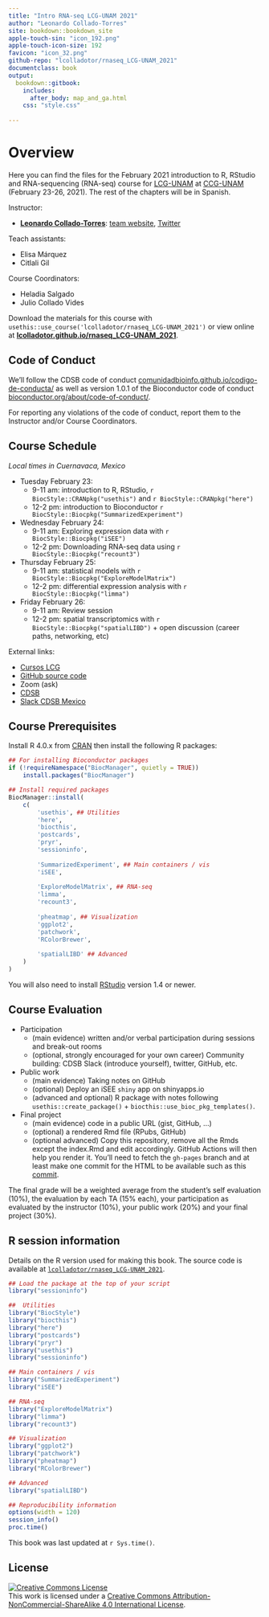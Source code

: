```yaml
---
title: "Intro RNA-seq LCG-UNAM 2021"
author: "Leonardo Collado-Torres"
site: bookdown::bookdown_site
apple-touch-sin: "icon_192.png"
apple-touch-icon-size: 192
favicon: "icon_32.png"
github-repo: "lcolladotor/rnaseq_LCG-UNAM_2021"
documentclass: book
output:
  bookdown::gitbook:
    includes:
      after_body: map_and_ga.html
    css: "style.css"
    
---
```


# Overview {-}

Here you can find the files for the February 2021 introduction to R, RStudio and RNA-sequencing (RNA-seq) course for [LCG-UNAM](https://lcg.unam.mx/) at [CCG-UNAM](https://ccg.unam.mx/) (February 23-26, 2021). The rest of the chapters will be in Spanish.

Instructor:

* [**Leonardo Collado-Torres**](http://lcolladotor.github.io/): [team website](https://lcolladotor.github.io/bioc_team_ds/), [Twitter](https://twitter.com/lcolladotor)

Teach assistants:

* Elisa Márquez
* Citlali Gil

Course Coordinators:

* Heladia Salgado
* Julio Collado Vides

Download the materials for this course with `usethis::use_course('lcolladotor/rnaseq_LCG-UNAM_2021')` or view online at [**lcolladotor.github.io/rnaseq_LCG-UNAM_2021**](http://lcolladotor.github.io/rnaseq_LCG-UNAM_2021).

## Code of Conduct {-}

We'll follow the CDSB code of conduct [comunidadbioinfo.github.io/codigo-de-conducta/](https://comunidadbioinfo.github.io/codigo-de-conducta/) as well as version 1.0.1 of the Bioconductor code of conduct [bioconductor.org/about/code-of-conduct/](http://bioconductor.org/about/code-of-conduct/). 

For reporting any violations of the code of conduct, report them to the Instructor and/or Course Coordinators.

## Course Schedule {-}

_Local times in Cuernavaca, Mexico_

* Tuesday February 23:
  - 9-11 am: introduction to R, RStudio, `r BiocStyle::CRANpkg("usethis")` and `r BiocStyle::CRANpkg("here")`
  - 12-2 pm: introduction to Bioconductor `r BiocStyle::Biocpkg("SummarizedExperiment")`
* Wednesday February 24:
  - 9-11 am: Exploring expression data with `r BiocStyle::Biocpkg("iSEE")`
  - 12-2 pm: Downloading RNA-seq data using `r BiocStyle::Biocpkg("recount3")`
* Thursday February 25:
  - 9-11 am: statistical models with `r BiocStyle::Biocpkg("ExploreModelMatrix")`
  - 12-2 pm: differential expression analysis with `r BiocStyle::Biocpkg("limma")`
* Friday February 26:
  - 9-11 am: Review session
  - 12-2 pm: spatial transcriptomics with `r BiocStyle::Biocpkg("spatialLIBD")` + open discussion (career paths, networking, etc)
  
External links:

* [Cursos LCG](https://cursos.lcg.unam.mx/mod/url/view.php?id=2220)
* [GitHub source code](https://github.com/lcolladotor/rnaseq_LCG-UNAM_2021)
* Zoom (ask)
* [CDSB](https://comunidadbioinfo.github.io/)
* [Slack CDSB Mexico](https://comunidadbioinfo.slack.com)
  

## Course Prerequisites {-}

Install R 4.0.x from [CRAN](https://cran.r-project.org/) then install the following R packages:

```r
## For installing Bioconductor packages
if (!requireNamespace("BiocManager", quietly = TRUE))
    install.packages("BiocManager")

## Install required packages
BiocManager::install(
    c(
        'usethis', ## Utilities
        'here',
        'biocthis',
        'postcards',
        'pryr',
        'sessioninfo',
        
        'SummarizedExperiment', ## Main containers / vis
        'iSEE',
        
        'ExploreModelMatrix', ## RNA-seq
        'limma',
        'recount3',
        
        'pheatmap', ## Visualization
        'ggplot2',
        'patchwork',
        'RColorBrewer',
        
        'spatialLIBD' ## Advanced
    )
)
```

You will also need to install [RStudio](https://rstudio.com/products/rstudio/download/#download) version 1.4 or newer.

## Course Evaluation {-}

* Participation
  - (main evidence) written and/or verbal participation during sessions and break-out rooms
  - (optional, strongly encouraged for your own career) Community building: CDSB Slack (introduce yourself), twitter, GitHub, etc.
* Public work
  - (main evidence) Taking notes on GitHub
  - (optional) Deploy an iSEE `shiny` app on shinyapps.io
  - (advanced and optional) R package with notes following `usethis::create_package()` + `biocthis::use_bioc_pkg_templates()`.
* Final project
  - (main evidence) code in a public URL (gist, GitHub, ...)
  - (optional) a rendered Rmd file (RPubs, GitHub)
  - (optional advanced) Copy this repository, remove all the Rmds except the index.Rmd and edit accordingly. GitHub Actions will then help you render it. You'll need to fetch the `gh-pages` branch and at least make one commit for the HTML to be available such as this [commit](https://github.com/lcolladotor/rnaseq_LCG-UNAM_2021/commit/e15bd6c234dd0ca4233050a4a0a42184994fef3b).
  
The final grade will be a weighted average from the student's self evaluation (10%), the evaluation by each TA (15% each), your participation as evaluated by the instructor (10%), your public work (20%) and your final project (30%).

## R session information {-}

Details on the R version used for making this book. The source code is available at [`lcolladotor/rnaseq_LCG-UNAM_2021`](https://github.com/lcolladotor/rnaseq_LCG-UNAM_2021).

```r
## Load the package at the top of your script
library("sessioninfo")

##  Utilities
library("BiocStyle")
library("biocthis")
library("here")
library("postcards")
library("pryr")
library("usethis")
library("sessioninfo")

## Main containers / vis
library("SummarizedExperiment")
library("iSEE")

## RNA-seq
library("ExploreModelMatrix")
library("limma")
library("recount3")

## Visualization
library("ggplot2")
library("patchwork")
library("pheatmap")
library("RColorBrewer")

## Advanced
library("spatialLIBD")
```

```r
## Reproducibility information
options(width = 120)
session_info()
proc.time()
```

This book was last updated at `r Sys.time()`.

## License  {-}

<a rel="license" href="http://creativecommons.org/licenses/by-nc-sa/4.0/"><img alt="Creative Commons License" style="border-width:0" src="https://i.creativecommons.org/l/by-nc-sa/4.0/88x31.png" /></a><br />This work is licensed under a <a rel="license" href="http://creativecommons.org/licenses/by-nc-sa/4.0/">Creative Commons Attribution-NonCommercial-ShareAlike 4.0 International License</a>.

